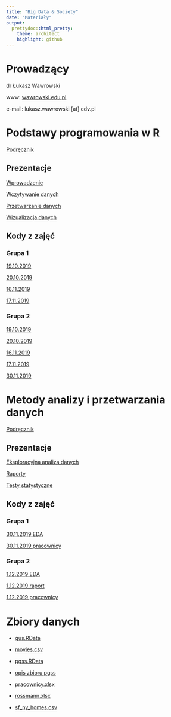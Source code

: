 ```yaml
---
title: "Big Data & Society"
date: "Materiały"
output:
  prettydoc::html_pretty:
    theme: architect
    highlight: github
---
```


# Prowadzący

dr Łukasz Wawrowski

www: [wawrowski.edu.pl](http://www.wawrowski.edu.pl/)

e-mail: lukasz.wawrowski [at] cdv.pl

# Podstawy programowania w R

[Podręcznik](http://www.wawrowski.edu.pl/ppr/)

## Prezentacje

[Wprowadzenie](http://www.wawrowski.edu.pl/ppr/presentations/01_wprowadzenie.html)

[Wczytywanie danych](http://www.wawrowski.edu.pl/ppr/presentations/02_wczytywanie.html)

[Przetwarzanie danych](http://www.wawrowski.edu.pl/ppr/presentations/03_przetwarzanie.html)

[Wizualizacja danych](http://www.wawrowski.edu.pl/ppr/presentations/04_wizualizacja.html)

## Kody z zajęć

### Grupa 1

[19.10.2019](gr_20191019.html)

[20.10.2019](gr1_20191020.html)

[16.11.2019](gr1_20191116.html)

[17.11.2019](gr1_20191117.html)

### Grupa 2

[19.10.2019](gr_20191019.html)

[20.10.2019](gr2_20191020.html)

[16.11.2019](gr2_20191116.html)

[17.11.2019](gr2_20191117.html)

[30.11.2019](gr2_20191130.html)

# Metody analizy i przetwarzania danych

[Podręcznik](http://www.wawrowski.edu.pl/adr/)

## Prezentacje

[Eksploracyjna analiza danych](http://www.wawrowski.edu.pl/adr/presentations/01_eda.html)

[Raporty](http://www.wawrowski.edu.pl/adr/presentations/02_raporty.html)

[Testy statystyczne](http://www.wawrowski.edu.pl/adr/presentations/03_testy.html)

## Kody z zajęć

### Grupa 1

[30.11.2019 EDA](gr1_20191130_eda.html)

[30.11.2019 pracownicy](gr1_20191130_pracownicy.Rmd)

### Grupa 2

[1.12.2019 EDA](gr2_20191201_eda.html)

[1.12.2019 raport](gr2_20191201_raport.Rmd)

[1.12.2019 pracownicy](gr2_20191201_pracownicy.Rmd)

# Zbiory danych

- [gus.RData](http://www.wawrowski.edu.pl/data/gus.RData)

- [movies.csv](http://www.wawrowski.edu.pl/data/movies.csv)

- [pgss.RData](http://www.wawrowski.edu.pl/data/pgss.RData) 
- [opis zbioru pgss](http://www.wawrowski.edu.pl/data/P0091DOC.pdf)

- [pracownicy.xlsx](http://www.wawrowski.edu.pl/data/pracownicy.xlsx)

- [rossmann.xlsx](http://www.wawrowski.edu.pl/data/rossmann.xlsx)

- [sf_ny_homes.csv](http://www.wawrowski.edu.pl/data/sf_ny_homes.csv)